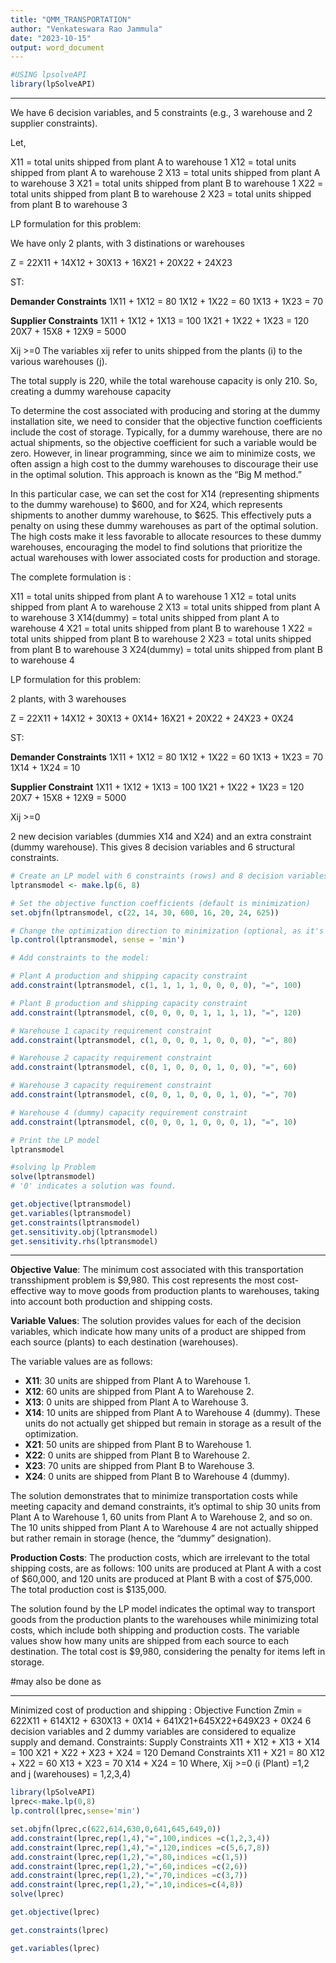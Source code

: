 ---
title: "QMM_TRANSPORTATION"
author: "Venkateswara Rao Jammula"
date: "2023-10-15"
output: word_document
---
```{R}
#USING lpsolveAPI
library(lpSolveAPI)
```

***
We have 6 decision variables, and 5 constraints (e.g., 3 warehouse and 2 supplier constraints).

Let,

X11 = total units shipped from plant A to warehouse 1
X12 = total units shipped from plant A to warehouse 2
X13 = total units shipped from plant A to warehouse 3
X21 = total units shipped from plant B to warehouse 1 
X22 = total units shipped from plant B to warehouse 2
X23 = total units shipped from plant B to warehouse 3

LP formulation for this problem:

We have only 2 plants, with 3 distinations or warehouses



Z = 22X11 + 14X12 + 30X13 + 16X21 + 20X22 + 24X23

ST:

**Demander Constraints**
1X11 + 1X12 = 80
1X12 + 1X22 = 60
1X13 + 1X23 = 70

**Supplier Constraints**
1X11 + 1X12 + 1X13 = 100
1X21 + 1X22 + 1X23 = 120
20X7 + 15X8 + 12X9 = 5000

Xij >=0
The variables xij refer to units shipped from the plants (i) to the various warehouses (j).

The total supply is 220, while the total warehouse capacity is only 210. So, creating  a dummy warehouse capacity 

To determine the cost associated with producing and storing at the dummy installation site, we need to consider that the objective function coefficients include the cost of storage. Typically, for a dummy warehouse, there are no actual shipments, so the objective coefficient for such a variable would be zero. However, in linear programming, since we aim to minimize costs, we often assign a high cost to the dummy warehouses to discourage their use in the optimal solution. This approach is known as the "Big M method."

In this particular case, we can set the cost for X14 (representing shipments to the dummy warehouse) to $600, and for X24, which represents shipments to another dummy warehouse, to $625. This effectively puts a penalty on using these dummy warehouses as part of the optimal solution. The high costs make it less favorable to allocate resources to these dummy warehouses, encouraging the model to find solutions that prioritize the actual warehouses with lower associated costs for production and storage.

The complete formulation is :

X11        = total units shipped from plant A to warehouse 1
X12        = total units shipped from plant A to warehouse 2
X13        = total units shipped from plant A to warehouse 3
X14(dummy) = total units shipped from plant A to warehouse 4 
X21        = total units shipped from plant B to warehouse 1 
X22        = total units shipped from plant B to warehouse 2
X23        = total units shipped from plant B to warehouse 3
X24(dummy) = total units shipped from plant B to warehouse 4 

LP formulation for this problem:

2 plants, with 3 warehouses



Z = 22X11 + 14X12 + 30X13 + 0X14+ 16X21 + 20X22 + 24X23 + 0X24

ST:

**Demander Constraints**
1X11 + 1X12 = 80
1X12 + 1X22 = 60
1X13 + 1X23 = 70
1X14 + 1X24 = 10 
                            
**Supplier Constraint**
1X11 + 1X12 + 1X13 = 100
1X21 + 1X22 + 1X23 = 120
20X7 + 15X8 + 12X9 = 5000

Xij >=0

         
2 new decision variables (dummies X14 and X24) and an extra constraint (dummy warehouse).
This gives 8 decision variables and 6 structural constraints.

```{r}
# Create an LP model with 6 constraints (rows) and 8 decision variables (columns)
lptransmodel <- make.lp(6, 8)

# Set the objective function coefficients (default is minimization)
set.objfn(lptransmodel, c(22, 14, 30, 600, 16, 20, 24, 625))

# Change the optimization direction to minimization (optional, as it's already the default)
lp.control(lptransmodel, sense = 'min')

# Add constraints to the model:

# Plant A production and shipping capacity constraint
add.constraint(lptransmodel, c(1, 1, 1, 1, 0, 0, 0, 0), "=", 100)

# Plant B production and shipping capacity constraint
add.constraint(lptransmodel, c(0, 0, 0, 0, 1, 1, 1, 1), "=", 120)

# Warehouse 1 capacity requirement constraint
add.constraint(lptransmodel, c(1, 0, 0, 0, 1, 0, 0, 0), "=", 80)

# Warehouse 2 capacity requirement constraint
add.constraint(lptransmodel, c(0, 1, 0, 0, 0, 1, 0, 0), "=", 60)

# Warehouse 3 capacity requirement constraint
add.constraint(lptransmodel, c(0, 0, 1, 0, 0, 0, 1, 0), "=", 70)

# Warehouse 4 (dummy) capacity requirement constraint
add.constraint(lptransmodel, c(0, 0, 0, 1, 0, 0, 0, 1), "=", 10)

# Print the LP model
lptransmodel

```

```{r}
#solving lp Problem
solve(lptransmodel)
# '0' indicates a solution was found.
```

```{r}
get.objective(lptransmodel)
get.variables(lptransmodel)
get.constraints(lptransmodel)
get.sensitivity.obj(lptransmodel)
get.sensitivity.rhs(lptransmodel)
```
***


**Objective Value**: The minimum cost associated with this transportation transshipment problem is $9,980. This cost represents the most cost-effective way to move goods from production plants to warehouses, taking into account both production and shipping costs.

**Variable Values**: The solution provides values for each of the decision variables, which indicate how many units of a product are shipped from each source (plants) to each destination (warehouses). 

The variable values are as follows:

- **X11**: 30 units are shipped from Plant A to Warehouse 1.
- **X12**: 60 units are shipped from Plant A to Warehouse 2.
- **X13**: 0 units are shipped from Plant A to Warehouse 3.
- **X14**: 10 units are shipped from Plant A to Warehouse 4 (dummy). These units do not actually get shipped but remain in storage as a result of the optimization.
- **X21**: 50 units are shipped from Plant B to Warehouse 1.
- **X22**: 0 units are shipped from Plant B to Warehouse 2.
- **X23**: 70 units are shipped from Plant B to Warehouse 3.
- **X24**: 0 units are shipped from Plant B to Warehouse 4 (dummy).

The solution demonstrates that to minimize transportation costs while meeting capacity and demand constraints, it's optimal to ship 30 units from Plant A to Warehouse 1, 60 units from Plant A to Warehouse 2, and so on. The 10 units shipped from Plant A to Warehouse 4 are not actually shipped but rather remain in storage (hence, the "dummy" designation). 

**Production Costs**: The production costs, which are irrelevant to the total shipping costs, are as follows: 100 units are produced at Plant A with a cost of $60,000, and 120 units are produced at Plant B with a cost of $75,000. The total production cost is $135,000.

The solution found by the LP model indicates the optimal way to transport goods from the production plants to the warehouses while minimizing total costs, which include both shipping and production costs. The variable values show how many units are shipped from each source to each destination. The total cost is $9,980, considering the penalty for items left in storage.

#may also be done as

***
Minimized cost of production and shipping : 
Objective Function 
Zmin = 622X11 + 614X12 + 630X13 + 0X14 + 641X21+645X22+649X23 + 0X24 
6 decision variables and 2 dummy variables are considered to equalize supply and demand. 
Constraints: Supply Constraints 
X11 + X12 + X13 + X14 = 100
X21 + X22 + X23 + X24 = 120 
Demand Constraints X11 + X21 = 80 
X12 + X22 = 60 
X13 + X23 = 70 
X14 + X24 = 10 
Where, Xij >=0 (i (Plant) =1,2 and j (warehouses) = 1,2,3,4)


```{r}
library(lpSolveAPI)
lprec<-make.lp(0,8)
lp.control(lprec,sense='min')
```

```{r}
set.objfn(lprec,c(622,614,630,0,641,645,649,0))
add.constraint(lprec,rep(1,4),"=",100,indices =c(1,2,3,4))
add.constraint(lprec,rep(1,4),"=",120,indices =c(5,6,7,8))
add.constraint(lprec,rep(1,2),"=",80,indices =c(1,5))
add.constraint(lprec,rep(1,2),"=",60,indices =c(2,6))
add.constraint(lprec,rep(1,2),"=",70,indices =c(3,7))
add.constraint(lprec,rep(1,2),"=",10,indices=c(4,8))
solve(lprec)
```
```{r}
get.objective(lprec)

get.constraints(lprec)

get.variables(lprec)

```














